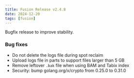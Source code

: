 ```yaml
---
title: Fusion Release v2.4.8
date: 2024-12-20
tags: [fusion]
---
```


Bugfix release to improve stability.

### Bug fixes

- Do not delete the logs file during spot reclaim
- Upload logs file in parts to support files larger than 5 GB 
- Remove leftover `.bak` file when using BAM and Tabix index 
- Security: bump golang.org/x/crypto from 0.25.0 to 0.31.0
